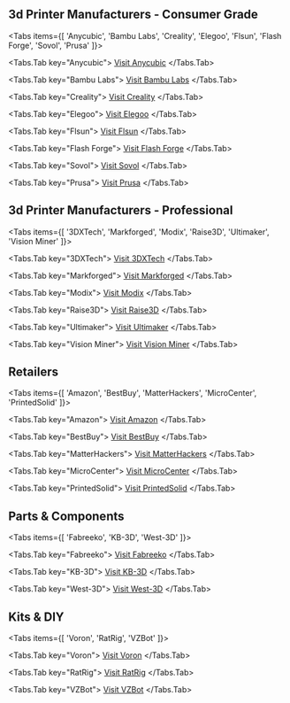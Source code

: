 ## 3d Printer Manufacturers - Consumer Grade


<Tabs items={[
  'Anycubic',
  'Bambu Labs',
  'Creality',
  'Elegoo',
  'Flsun',
  'Flash Forge',
  'Sovol',
  'Prusa'
]}>

<Tabs.Tab key="Anycubic">
[Visit Anycubic](https://store.anycubic.com/collections/fdm-printer)
</Tabs.Tab>

<Tabs.Tab key="Bambu Labs">
[Visit Bambu Labs](https://us.store.bambulab.com/collections/3d-printer)
</Tabs.Tab>

<Tabs.Tab key="Creality">
[Visit Creality](https://www.creality.com/)
</Tabs.Tab>

<Tabs.Tab key="Elegoo">
[Visit Elegoo](https://us.elegoo.com/collections/fdm-printers)
</Tabs.Tab>

<Tabs.Tab key="Flsun">
[Visit Flsun](https://us.store.flsun3d.com/collections/3d-printers)
</Tabs.Tab>

<Tabs.Tab key="Flash Forge">
[Visit Flash Forge](https://www.flashforge.com/?srsltid=AfmBOorDPb4MgKjDucqeSqXoUB_b-NYG9Usy6yhm1OC67l2MnTS0stdr)
</Tabs.Tab>

<Tabs.Tab key="Sovol">
[Visit Sovol](https://www.sovol3d.com/collections/3d-printer)
</Tabs.Tab>

<Tabs.Tab key="Prusa">
[Visit Prusa](https://www.prusa3d.com/category/3d-printers/)
</Tabs.Tab>

</Tabs>


## 3d Printer Manufacturers - Professional


<Tabs items={[
  '3DXTech',
  'Markforged',
  'Modix',
  'Raise3D',
  'Ultimaker',
  'Vision Miner'
]}>

<Tabs.Tab key="3DXTech">
[Visit 3DXTech](https://www.3dxtech.com/pages/3d-printer)
</Tabs.Tab>

<Tabs.Tab key="Markforged">
[Visit Markforged](https://markforged.com/3d-printers)
</Tabs.Tab>

<Tabs.Tab key="Modix">
[Visit Modix](https://www.modix3d.com/online-shop/)
</Tabs.Tab>

<Tabs.Tab key="Raise3D">
[Visit Raise3D](https://www.raise3d.com/3d-printers/)
</Tabs.Tab>

<Tabs.Tab key="Ultimaker">
[Visit Ultimaker](https://ultimaker.com/3d-printers/)
</Tabs.Tab>

<Tabs.Tab key="Vision Miner">
[Visit Vision Miner](https://visionminer.com/collections/3d-printers)
</Tabs.Tab>

</Tabs>


## Retailers


<Tabs items={[
  'Amazon',
  'BestBuy',
  'MatterHackers',
  'MicroCenter',
  'PrintedSolid'
]}>

<Tabs.Tab key="Amazon">
[Visit Amazon](https://www.amazon.com/s?k=3d+printers&crid=21J992NVZ5NP5&sprefix=3d+printers%2Caps%2C202&ref=nb_sb_noss_1)
</Tabs.Tab>

<Tabs.Tab key="BestBuy">
[Visit BestBuy](https://www.bestbuy.com/site/printers/3d-printers/pcmcat748300445257.c?id=pcmcat748300445257)
</Tabs.Tab>

<Tabs.Tab key="MatterHackers">
[Visit MatterHackers](https://www.matterhackers.com/store/c/3d-printers)
</Tabs.Tab>

<Tabs.Tab key="MicroCenter">
[Visit MicroCenter](https://www.microcenter.com/site/products/3d-printing.aspx)
</Tabs.Tab>

<Tabs.Tab key="PrintedSolid">
[Visit PrintedSolid](https://www.printedsolid.com/collections/3d-printers)
</Tabs.Tab>

</Tabs>


## Parts & Components


<Tabs items={[
  'Fabreeko',
  'KB-3D',
  'West-3D'
]}>

<Tabs.Tab key="Fabreeko">
[Visit Fabreeko](https://www.fabreeko.com/?srsltid=AfmBOor3UOWFJIHwrLps4U2Rsw9puWUwFpWSVC6mQ8fYIOahPiU1_lmk)
</Tabs.Tab>

<Tabs.Tab key="KB-3D">
[Visit KB-3D](https://kb-3d.com/store/)
</Tabs.Tab>

<Tabs.Tab key="West-3D">
[Visit West-3D](https://west3d.com/collections/voron-v2)
</Tabs.Tab>

</Tabs>


## Kits & DIY


<Tabs items={[
  'Voron',
  'RatRig',
  'VZBot'
]}>

<Tabs.Tab key="Voron">
[Visit Voron](https://vorondesign.com/)
</Tabs.Tab>

<Tabs.Tab key="RatRig">
[Visit RatRig](https://us.ratrig.com/)
</Tabs.Tab>

<Tabs.Tab key="VZBot">
[Visit VZBot](https://vzbot.org/)
</Tabs.Tab>

</Tabs>


